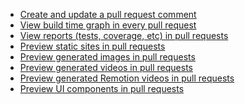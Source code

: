 * [Create and update a pull request comment](/docs/tutorials/create-and-update-comment)
* [View build time graph in every pull request](/docs/tutorials/build-runtimes)
* [View reports (tests, coverage, etc) in pull requests](/docs/tutorials/view-reports)
* [Preview static sites in pull requests](/docs/tutorials/preview-static-site)
* [Preview generated images in pull requests](/docs/tutorials/preview-images)
* [Preview generated videos in pull requests](/docs/tutorials/preview-videos)
* [Preview generated Remotion videos in pull requests](/docs/tutorials/preview-remotion)
* [Preview UI components in pull requests](/docs/tutorials/preview-components)
